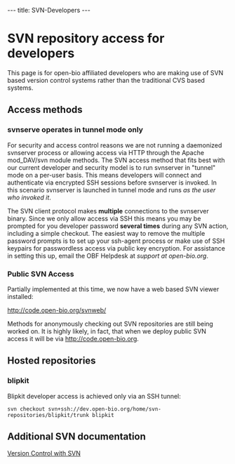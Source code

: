 ---
title: SVN-Developers
---

= SVN repository access for developers =

This page is for open-bio affiliated developers who are making use of SVN based version control systems rather than the traditional CVS based systems. 

== Access methods ==
=== svnserve operates in tunnel mode only ===
For security and access control reasons we are not running a daemonized svnserver process or allowing access via HTTP through the Apache mod_DAV/svn module methods. The SVN access method that fits best with our current developer and security model is to run svnserver in "tunnel" mode on a per-user basis. This means developers will connect and authenticate via encrypted SSH sessions before svnserver is invoked. In this scenario svnserver is launched in tunnel mode and runs <em>as the user who invoked it</em>.

The SVN client protocol makes <b>multiple</b> connections to the svnserver binary. Since we only allow access via SSH this means you may be prompted for you developer password <b>several times</b> during any SVN action, including a simple checkout. The easiest way to remove the multiple password prompts is to set up your ssh-agent process or make use of SSH keypairs for passwordless access via public key encryption. For assistance in setting this up, email the OBF Helpdesk at <em>support at open-bio.org</em>.

=== Public SVN Access ===

Partially implemented at this time, we now have a web based SVN viewer installed:

http://code.open-bio.org/svnweb/

Methods for anonymously checking out SVN repositories are still being worked on. It is highly likely, in fact, that when we deploy public SVN access it will be via http://code.open-bio.org.

== Hosted repositories ==
=== blipkit ===
Blipkit developer access is achieved only via an SSH tunnel:
<pre>
svn checkout svn+ssh://dev.open-bio.org/home/svn-repositories/blipkit/trunk blipkit
</pre>

== Additional SVN documentation ==

[http://svnbook.red-bean.com/en/1.1/index.html Version Control with SVN ]